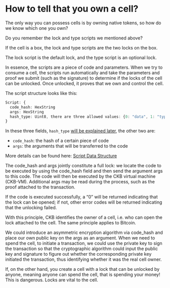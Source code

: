# How to tell that you own a cell?

The only way you can possess cells is by owning native tokens, so how do we know which one you own?

Do you remember the lock and type scripts we mentioned above?

If the cell is a box, the lock and type scripts are the two locks on the box.

The lock script is the default lock, and the type script is an optional lock.

In essence, the scripts are a piece of code and parameters. When we try to consume a cell, the scripts run automatically and take the parameters and proof we submit (such as the signature) to determine if the locks of the cell can be unlocked. Once unlocked, it proves that we own and control the cell.

The script structure looks like this:

```ts
Script: {
  code_hash: HexString
  args: HexString
  hash_type: Uint8, there are three allowed values: {0: "data", 1: "type", 2: "data1"}
}
```

In these three fields, `hash_type` [will be explained later](https://github.com/nervosnetwork/rfcs/blob/master/rfcs/0032-ckb-vm-version-selection/0032-ckb-vm-version-selection.md), the other two are:

- `code_hash`: the hash of a certain piece of code
- `args`: the arguments that will be transferred to the code

More details can be found here: [Script Data Structure](https://github.com/nervosnetwork/rfcs/blob/master/rfcs/0019-data-structures/0019-data-structures.md#Script)

The code_hash and args jointly constitute a full lock: we locate the code to be executed by using the code_hash field and then send the argument args to this code. The code will then be executed by the CKB virtual machine (CKB-VM). Additional args may be read during the process, such as the proof attached to the transaction.

If the code is executed successfully, a “0” will be returned indicating that the lock can be opened; if not, other error codes will be returned indicating that the unlocking failed.

With this principle, CKB identifies the owner of a cell, i.e. who can open the lock attached to the cell. The same principle applies to Bitcoin.

We could introduce an asymmetric encryption algorithm via code_hash and place our own public key on the args as an argument. When we need to spend the cell, to initiate a transaction, we could use the private key to sign the transaction so that the cryptographic algorithm could input the public key and signature to figure out whether the corresponding private key initiated the transaction, thus identifying whether it was the real cell owner.

If, on the other hand, you create a cell with a lock that can be unlocked by anyone, meaning anyone can spend the cell, that is spending your money! This is dangerous. Locks are vital to the cell.
